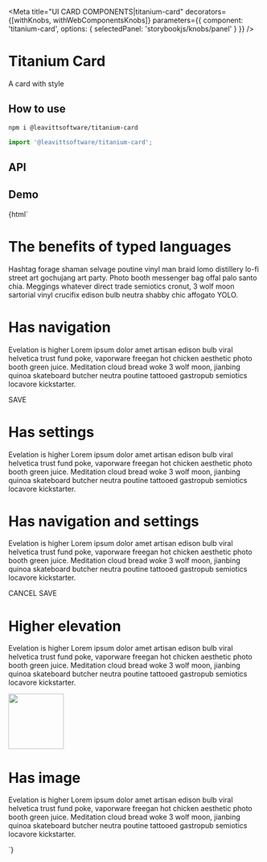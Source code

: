 

<Meta
  title="UI CARD COMPONENTS|titanium-card"
  decorators={[withKnobs, withWebComponentsKnobs]}
  parameters={{ component: 'titanium-card', options: { selectedPanel: 'storybookjs/knobs/panel' } }}
/>

# Titanium Card

A card with style

## How to use

```bash
npm i @leavittsoftware/titanium-card
```

```js
import '@leavittsoftware/titanium-card';
```

## API

<Props of="titanium-card" />

## Demo

<Preview withToolbar>
  <Story name="Docs">
    {html`<style>
        ${h1} ${h2} ${h3} ${p} titanium-card {
          margin-bottom: 24px;
        }
      </style>
      <titanium-card>
        <h1>The benefits of typed languages</h1>
        <p body>
          Hashtag forage shaman selvage poutine vinyl man braid lomo distillery lo-fi street art gochujang art party. Photo booth messenger bag offal palo santo
          chia. Meggings whatever direct trade semiotics cronut, 3 wolf moon sartorial vinyl crucifix edison bulb neutra shabby chic affogato YOLO.
        </p>
      </titanium-card>
      <titanium-card has-navigation>
        <style>
          ${h1}
          ${p}
        </style>
        <h1>Has navigation</h1>
        <p>
          Evelation is higher Lorem ipsum dolor amet artisan edison bulb viral helvetica trust fund poke, vaporware freegan hot chicken aesthetic photo booth
          green juice. Meditation cloud bread woke 3 wolf moon, jianbing quinoa skateboard butcher neutra poutine tattooed gastropub semiotics locavore
          kickstarter.
        </p>
        <mwc-button card-navigation>SAVE</mwc-button>
      </titanium-card>
      <titanium-card has-settings>
        <style>
          ${h1}
          ${p}
        </style>
        <h1>Has settings</h1>
        <mwc-icon-button card-settings icon="more_vert"></mwc-icon-button>
        <p card-body>
          Evelation is higher Lorem ipsum dolor amet artisan edison bulb viral helvetica trust fund poke, vaporware freegan hot chicken aesthetic photo booth
          green juice. Meditation cloud bread woke 3 wolf moon, jianbing quinoa skateboard butcher neutra poutine tattooed gastropub semiotics locavore
          kickstarter.
        </p>
      </titanium-card>
      <titanium-card has-settings has-navigation>
        <style>
          ${h1}
          ${p}
        </style>
        <h1>Has navigation and settings</h1>
        <mwc-icon-button card-settings icon="more_vert"></mwc-icon-button>
        <p card-body>
          Evelation is higher Lorem ipsum dolor amet artisan edison bulb viral helvetica trust fund poke, vaporware freegan hot chicken aesthetic photo booth
          green juice. Meditation cloud bread woke 3 wolf moon, jianbing quinoa skateboard butcher neutra poutine tattooed gastropub semiotics locavore
          kickstarter.
        </p>
        <span card-navigation>
          <mwc-button>CANCEL</mwc-button>
          <mwc-button>SAVE</mwc-button>
        </span>
      </titanium-card>
      <titanium-card elevation="high">
        <style>
          ${h1}
          ${p}
        </style>
        <h1>Higher elevation</h1>
        <p>
          Evelation is higher Lorem ipsum dolor amet artisan edison bulb viral helvetica trust fund poke, vaporware freegan hot chicken aesthetic photo booth
          green juice. Meditation cloud bread woke 3 wolf moon, jianbing quinoa skateboard butcher neutra poutine tattooed gastropub semiotics locavore
          kickstarter.
        </p>
      </titanium-card>
      <titanium-card has-image>
        <style>
          ${h1}
          ${p}
        </style>
        <img card-image style="width:110px" src="./hire.svg" />
        <h1>Has image</h1>
        <p>
          Evelation is higher Lorem ipsum dolor amet artisan edison bulb viral helvetica trust fund poke, vaporware freegan hot chicken aesthetic photo booth
          green juice. Meditation cloud bread woke 3 wolf moon, jianbing quinoa skateboard butcher neutra poutine tattooed gastropub semiotics locavore
          kickstarter.
        </p>
      </titanium-card>`}
  </Story>
</Preview>
